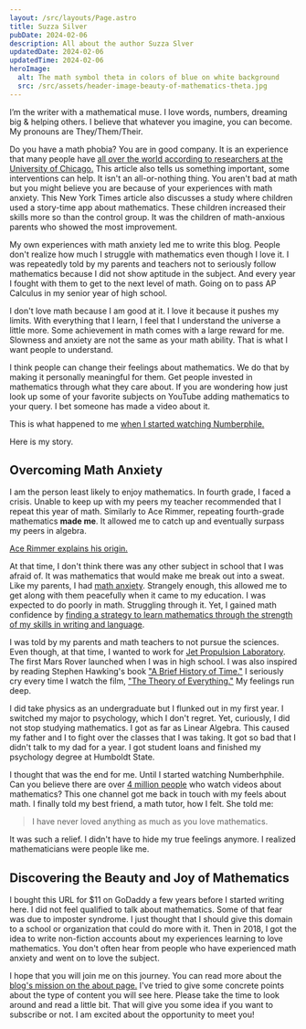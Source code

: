 ```yaml
---
layout: /src/layouts/Page.astro
title: Suzza Silver
pubDate: 2024-02-06
description: All about the author Suzza Slver
updatedDate: 2024-02-06
updatedTime: 2024-02-06
heroImage:
  alt: The math symbol theta in colors of blue on white background
  src: /src/assets/header-image-beauty-of-mathematics-theta.jpg
---
```



<ImageDefault
  imagePath="/src/assets/glam-cropped-suzza-silver.jpg"
  alt="Suzza Silver in front of building on Portland State University Campus"
  caption="Suzza Silver at Portland State"
/>

I’m the writer with a mathematical muse. I love words, numbers, dreaming big & helping others. I believe that whatever you imagine,
you can become. My pronouns are They/Them/Their.

Do you have a math phobia? You are in good company. It is an experience that many people have [all over the world according to researchers at the University of Chicago.](https://archive.is/qD0SM)
This article also tells us something important, some interventions can help. It isn't an all-or-nothing thing. You aren't bad at math but you might believe you are because of your experiences
with math anxiety. This New York Times article also discusses a study where children used a story-time app about mathematics. These children increased
their skills more so than the control group. It was the children of math-anxious parents who showed the most improvement.

My own experiences with math anxiety led me to write this blog. People don't realize how much I struggle with mathematics even though I love it.
I was repeatedly told by my parents and teachers not to seriously follow mathematics because I did not show aptitude in the subject. And every
year I fought with them to get to the next level of math. Going on to pass AP Calculus in my senior year of high school.

I don't love math because
I am good at it. I love it because it pushes my limits. With everything that I learn, I feel that I understand the universe a little more.
Some achievement in math comes with a large reward for me. Slowness and anxiety are not the same as your math ability. That is what I want
people to understand.

I think people can change their feelings about mathematics. We do that by making it personally meaningful for them. Get
people invested in mathematics through what they care about. If you are wondering how just look up some of your favorite subjects
on YouTube adding mathematics to your query. I bet someone has made a video about it.

This is what happened to me [when I started watching Numberphile.](/favorite-video-every-year-numberphile)

Here is my story.

## Overcoming Math Anxiety

I am the person least likely to enjoy mathematics. In fourth grade, I faced a crisis. Unable to keep up with my peers my teacher
recommended that I repeat this year of math. Similarly to Ace Rimmer, repeating fourth-grade mathematics **made me**. It allowed me to catch up and eventually
surpass my peers in algebra.

[Ace Rimmer explains his origin.](https://www.youtube.com/watch?v=iugA9x86JK0)

At that time, I don't think there was any other subject in school that I was afraid of. It was mathematics that would make me break out into a sweat.
Like my parents, I had [math anxiety](/what-math-anxiety-feels-like). Strangely enough, this allowed me to get along with them peacefully when it came to my education. I was
expected to do poorly in math. Struggling through it. Yet, I gained math confidence by [finding a strategy
to learn mathematics through the strength of my skills in writing and language](/a-writers-illicit-love-affair-with-mathematics).

I was told by my parents and math teachers to not pursue the sciences. Even though, at that time, I wanted to work for [Jet Propulsion Laboratory](https://www.jpl.nasa.gov/). The first
Mars Rover launched when I was in high school. I was also inspired by reading Stephen Hawking's book ["A Brief History of Time."](https://www.amazon.com/Brief-History-Time-Stephen-Hawking/dp/0553380168)
I seriously cry every time I watch the film, ["The Theory of Everything."](https://www.youtube.com/watch?v=aRcHhjpZrDU) My feelings run deep.

I did take physics as an undergraduate but I flunked out in my first year. I switched my major to psychology, which I don't regret. Yet, curiously,
I did not stop studying mathematics. I got as far as Linear Algebra. This caused my father and I to fight over the classes that I was taking. It
got so bad that I didn't talk to my dad for a year. I got student loans and finished my psychology degree at Humboldt State.

I thought that was the end for me. Until I started watching Numberhphile. Can you believe there are over [4 million people](https://www.youtube.com/@numberphile/) who
watch videos about mathematics? This one channel got me back in touch with my feels about math. I finally told my best friend,
a math tutor, how I felt. She told me:

> I have never loved anything as much as you love mathematics.

It was such a relief. I didn't have to hide my true feelings anymore. I realized mathematicians were
people like me.

## Discovering the Beauty and Joy of Mathematics

I bought this URL for $11 on GoDaddy a few years before I started writing here. I did not feel qualified to talk about mathematics. Some of that
fear was due to imposter syndrome. I just thought that I should give this domain to a school or organization that could do more with it. Then in
2018, I got the idea to write non-fiction accounts about my experiences learning to love mathematics. You don't often hear from people who have
experienced math anxiety and went on to love the subject.

I hope that you will join me on this journey. You can read more about the [blog's mission on the about page.](/about) I've tried to
give some concrete points about the type of content you will see here. Please take the time to look around and read a little bit. That will give
you some idea if you want to subscribe or not. I am excited about the opportunity to meet you!

